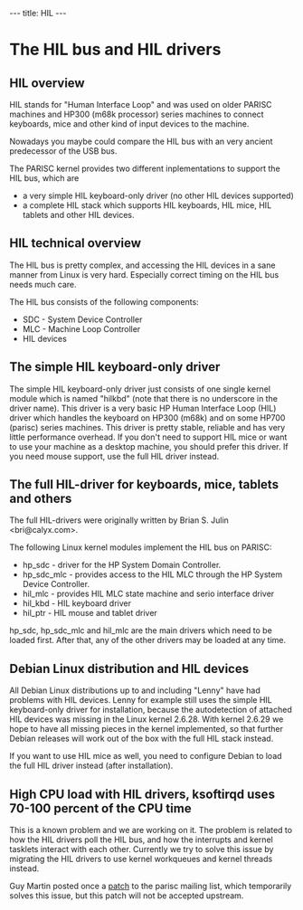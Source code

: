 ---
title: HIL
---

= The HIL bus and HIL drivers =

== HIL overview ==

HIL stands for "Human Interface Loop" and was used on older PARISC machines and HP300 (m68k processor) series machines to connect keyboards, mice and other kind of input devices to the machine.

Nowadays you maybe could compare the HIL bus with an very ancient predecessor of the USB bus.

The PARISC kernel provides two different inplementations to support the HIL bus, which are
* a very simple HIL keyboard-only driver (no other HIL devices supported)
* a complete HIL stack which supports HIL keyboards, HIL mice, HIL tablets and other HIL devices.

== HIL technical overview ==

The HIL bus is pretty complex, and accessing the HIL devices in a sane manner from Linux is very hard. Especially correct timing on the HIL bus needs much care.

The HIL bus consists of the following components:
* SDC - System Device Controller
* MLC - Machine Loop Controller
* HIL devices

== The simple HIL keyboard-only driver ==

The simple HIL keyboard-only driver just consists of one single kernel module which is named "hilkbd" (note that there is no underscore in the driver name). This driver is a very basic HP Human Interface Loop (HIL) driver which handles the keyboard on HP300 (m68k) and on some HP700 (parisc) series machines.
This driver is pretty stable, reliable and has very little performance overhead. If you don't need to support HIL mice or want to use your machine as a desktop machine, you should prefer this driver. If you need mouse support, use the full HIL driver instead.

== The full HIL-driver for keyboards, mice, tablets and others ==

The full HIL-drivers were originally written by Brian S. Julin <bri@calyx.com>.

The following Linux kernel modules implement the HIL bus on PARISC:
* hp_sdc - driver for the HP System Domain Controller.
* hp_sdc_mlc - provides access to the HIL MLC through the HP System Device Controller.
* hil_mlc - provides HIL MLC state machine and serio interface driver
* hil_kbd - HIL keyboard driver
* hil_ptr - HIL mouse and tablet driver

hp_sdc, hp_sdc_mlc and hil_mlc are the main drivers which need to be loaded first. After that, any of the other drivers may be loaded at any time.


== Debian Linux distribution and HIL devices ==

All Debian Linux distributions up to and including "Lenny" have had problems with HIL devices. Lenny for example still uses the simple HIL keyboard-only driver for installation, because the autodetection of attached HIL devices was missing in the Linux kernel 2.6.28. With kernel 2.6.29 we hope to have all missing pieces in the kernel implemented, so that further Debian releases will work out of the box with the full HIL stack instead.

If you want to use HIL mice as well, you need to configure Debian to load the full HIL driver instead (after installation).


== High CPU load with HIL drivers,  ksoftirqd uses 70-100 percent of the CPU time ==

This is a known problem and we are working on it. The problem is related to how the HIL drivers poll the HIL bus, and how the interrupts and kernel tasklets interact with each other. Currently we try to solve this issue by migrating the HIL drivers to use kernel workqueues and kernel threads instead.

Guy Martin posted once a [http://article.gmane.org/gmane.linux.ports.parisc/278/match=use+lower+nice+level+ksoftirqd+hil+enabled patch] to the parisc mailing list, which temporarily solves this issue, but this patch will not be accepted upstream.